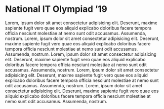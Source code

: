 # National IT Olympiad ’19

Lorem, ipsum dolor sit amet consectetur adipisicing elit. Deserunt, maxime sapiente fugit vero quae eos aliquid explicabo doloribus facere tempora officia nesciunt molestiae at nemo sunt odit accusamus. Assumenda, nostrum.
Lorem, ipsum dolor sit amet consectetur adipisicing elit. Deserunt, maxime sapiente fugit vero quae eos aliquid explicabo doloribus facere tempora officia nesciunt molestiae at nemo sunt odit accusamus. Assumenda, nostrum.
Lorem, ipsum dolor sit amet consectetur adipisicing elit. Deserunt, maxime sapiente fugit vero quae eos aliquid explicabo doloribus facere tempora officia nesciunt molestiae at nemo sunt odit accusamus. Assumenda, nostrum.
Lorem, ipsum dolor sit amet consectetur adipisicing elit. Deserunt, maxime sapiente fugit vero quae eos aliquid explicabo doloribus facere tempora officia nesciunt molestiae at nemo sunt odit accusamus. Assumenda, nostrum.
Lorem, ipsum dolor sit amet consectetur adipisicing elit. Deserunt, maxime sapiente fugit vero quae eos aliquid explicabo doloribus facere tempora officia nesciunt molestiae at nemo sunt odit accusamus. Assumenda, nostrum.
